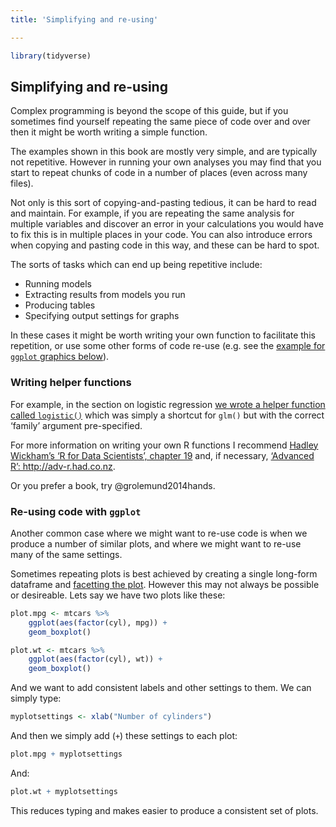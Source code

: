 ```yaml
---
title: 'Simplifying and re-using'

---
```


```r
library(tidyverse)
```

## Simplifying and re-using {- #code-reuse}


Complex programming is beyond the scope of this guide, but if you sometimes find yourself repeating the same piece of code over and over then it might be worth writing a simple function.


The examples shown in this book are mostly very simple, and are typically not repetitive. However in running your own analyses you may find that you start to repeat chunks of code in a number of places (even across many files). 

Not only is this sort of copying-and-pasting tedious, it can be hard to read and maintain. For example, if you are repeating the same analysis for multiple variables and discover an error in your calculations you would have to fix this is in multiple places in your code. You can also introduce errors when copying and pasting code in this way, and these can be hard to spot.

The sorts of tasks which can end up being repetitive include:

- Running models
- Extracting results from models you run
- Producing tables
- Specifying output settings for graphs

In these cases it might be worth writing your own function to facilitate this repetition, or use some other forms of code re-use (e.g. see the [example for `ggplot` graphics below](#ggplot-reuse)).



### Writing helper functions {- #helper-functions}

For example, in the section on logistic regression [we wrote a helper function called `logistic()`](#helper-function-logistic) which was simply a shortcut for `glm()` but with the correct 'family' argument pre-specified.

For more information on writing your own R functions I recommend [Hadley Wickham's 'R for Data Scientists', chapter 19](http://r4ds.had.co.nz/functions.html) and, if necessary, ['Advanced R': http://adv-r.had.co.nz](http://adv-r.had.co.nz). 

Or you prefer a book, try @grolemund2014hands.



### Re-using code with `ggplot` {- #ggplot-reuse}

Another common case where we might want to re-use code is when we produce a number of similar plots, and where we might want to re-use many of the same settings.

Sometimes repeating plots is best achieved by creating a single long-form dataframe and [facetting the plot](#facetting-plots). However this may not always be possible or desireable. Lets say we have two plots like these:

```r
plot.mpg <- mtcars %>%
	ggplot(aes(factor(cyl), mpg)) + 
	geom_boxplot()

plot.wt <- mtcars %>%
	ggplot(aes(factor(cyl), wt)) + 
	geom_boxplot()
```


And we want to add consistent labels and other settings to them. We can simply type:

```r
myplotsettings <- xlab("Number of cylinders")
```

And then we simply add (`+`) these settings to each plot:

```r
plot.mpg + myplotsettings
```

And:

```r
plot.wt + myplotsettings
```


This reduces typing and makes easier to produce a consistent set of plots.








